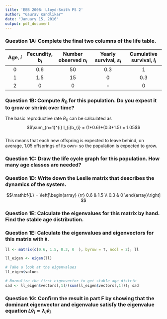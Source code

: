 ```yaml
---
title: 'EEB 200B: Lloyd-Smith PS 2'
author: "Gaurav Kandlikar"
date: "January 15, 2016"
output: pdf_document
---
```


### Question 1A: Complete the final two columns of the life table.  

|Age, $i$| Fecundity, $b_{i}$  | Number observed $n_{i}$ | Yearly survival, $s_{i}$ | Cumulative survival, $l_{i}$|
|:----:|:----:|:---------:|:---------:|:---------:|
|0|0.6|50|0.3| 1 |
|1|1.5|15|0  |0.3|
|2|0  |0 |-  |0  |

### Question 1B: Compute $R_{0}$ for this population. Do you expect it to grow or shrink over time? 
The basic reproductive rate $R_{0}$ can be calculated as
$$\sum_{n=1}^{i} l_{i}b_{i} = (1*0.6)+(0.3*1.5) = 1.05$$  
This means that each new offspring is expected to leave behind, on average, 1.05 offsprings of its own- so the population is expected to grow.

### Question 1C: Draw the life cycle graph for this population. How many age classes are needed?  

\begin{figure}[h]
  \centering
    \includegraphics[height=80mm]{figures/ps2_q1pc.pdf}
\end{figure}

### Question 1D: Write down the Leslie matrix that describes the dynamics of the system.  
$$\mathbf{L} = \left[\begin{array}
{rr}
0.6 & 1.5 \\
0.3 & 0
\end{array}\right]
$$

### Question 1E: Calculate the eigenvalues for this matrix by hand. Find the stable age distribution. 

### Question 1E: Calculate the eigenvalues and eigenvectors for this matrix with `R`.

```r
ll <- matrix(c(0.6, 1.5, 0.3, 0  ), byrow = T, ncol = 2); ll

ll_eigen <- eigen(ll)

# Take a look at the eigenvalues
ll_eigen$values

# Normalize the first eigenvector to get stable age distrib
sad <- ll_eigen$vectors[,1]/(sum(ll_eigen$vectors[,1])); sad
```

### Question 1G: Confirm the result in part F by showing that the dominant eigenvector and eigenvalue satisfy the eigenvalue equation $L\bar{v}_{i} = \lambda_{i}\bar{v}_{i}$